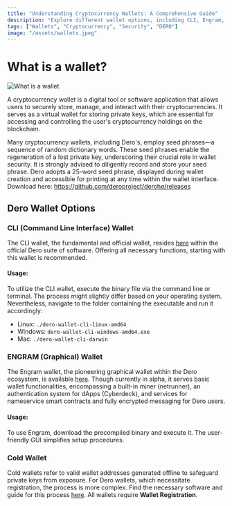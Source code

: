 ```yaml
---
title: "Understanding Cryptocurrency Wallets: A Comprehensive Guide"
description: "Explore different wallet options, including CLI, Engram, Web, and Cold wallets."
tags: ["Wallets", "Cryptocurrency", "Security", "DERO"]
image: "/assets/wallets.jpeg"
---
```




# What is a wallet?
![What is a wallet](/assets/wallets.jpeg)

A cryptocurrency wallet is a digital tool or software application that allows users to securely store, manage, and interact with their cryptocurrencies. It serves as a virtual wallet for storing private keys, which are essential for accessing and controlling the user's cryptocurrency holdings on the blockchain.

Many cryptocurrency wallets, including Dero's, employ seed phrases—a sequence of random dictionary words. These seed phrases enable the regeneration of a lost private key, underscoring their crucial role in wallet security. It is strongly advised to diligently record and store your seed phrase. Dero adopts a 25-word seed phrase, displayed during wallet creation and accessible for printing at any time within the wallet interface.
<Callout type="info" emoji="⬇️">
  Download here: https://github.com/deroproject/derohe/releases
</Callout>
## Dero Wallet Options



### CLI (Command Line Interface) Wallet

The CLI wallet, the fundamental and official wallet, resides [here](https://github.com/deroproject/derohe) within the official Dero suite of software. Offering all necessary functions, starting with this wallet is recommended.

#### Usage:

To utilize the CLI wallet, execute the binary file via the command line or terminal. The process might slightly differ based on your operating system. Nevertheless, navigate to the folder containing the executable and run it accordingly:

- Linux: `./dero-wallet-cli-linux-amd64`
- Windows: `dero-wallet-cli-windows-amd64.exe`
- Mac: `./dero-wallet-cli-darwin`

### ENGRAM (Graphical) Wallet

The Engram wallet, the pioneering graphical wallet within the Dero ecosystem, is available [here](https://github.com/DEROFDN/Engram). Though currently in alpha, it serves basic wallet functionalities, encompassing a built-in miner (netrunner), an authentication system for dApps (Cyberdeck), and services for nameservice smart contracts and fully encrypted messaging for Dero users.

#### Usage:

To use Engram, download the precompiled binary and execute it. The user-friendly GUI simplifies setup procedures.

### Cold Wallet

Cold wallets refer to valid wallet addresses generated offline to safeguard private keys from exposure. For Dero wallets, which necessitate registration, the process is more complex. Find the necessary software and guide for this process [here](https://github.com/Slixe/dero-tools#cold-wallet).
<Callout type="warning" emoji="⚠️">
  All wallets require **Wallet Registration**.
</Callout>